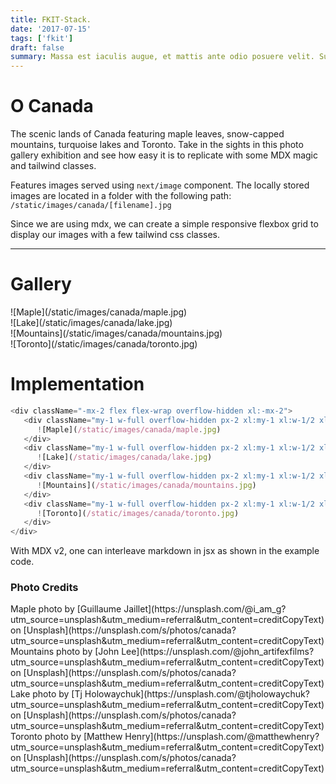 ```yaml
---
title: FKIT-Stack.
date: '2017-07-15'
tags: ['fkit']
draft: false
summary: Massa est iaculis augue, et mattis ante odio posuere velit. Suspendisse elementum ipsum augue, quis eleifend libero aliquet in. Fusce ut diam vitae est lacinia tristique. Donec finibus pellentesque ex, et ullamcorper sapien venenatis nec.
---
```


# O Canada

The scenic lands of Canada featuring maple leaves, snow-capped mountains, turquoise lakes and Toronto. Take in the sights in this photo gallery exhibition and see how easy it is to replicate with some MDX magic and tailwind classes.

Features images served using `next/image` component. The locally stored images are located in a folder with the following path: `/static/images/canada/[filename].jpg`

Since we are using mdx, we can create a simple responsive flexbox grid to display our images with a few tailwind css classes.

---

# Gallery

<div className="-mx-2 flex flex-wrap overflow-hidden xl:-mx-2">
   <div className="my-1 w-full overflow-hidden px-2 xl:my-1 xl:w-1/2 xl:px-2">
      ![Maple](/static/images/canada/maple.jpg)
   </div>
   <div className="my-1 w-full overflow-hidden px-2 xl:my-1 xl:w-1/2 xl:px-2">
      ![Lake](/static/images/canada/lake.jpg)
   </div>
   <div className="my-1 w-full overflow-hidden px-2 xl:my-1 xl:w-1/2 xl:px-2">
      ![Mountains](/static/images/canada/mountains.jpg)
   </div>
   <div className="my-1 w-full overflow-hidden px-2 xl:my-1 xl:w-1/2 xl:px-2">
      ![Toronto](/static/images/canada/toronto.jpg)
   </div>
</div>

# Implementation

```js
<div className="-mx-2 flex flex-wrap overflow-hidden xl:-mx-2">
   <div className="my-1 w-full overflow-hidden px-2 xl:my-1 xl:w-1/2 xl:px-2">
      ![Maple](/static/images/canada/maple.jpg)
   </div>
   <div className="my-1 w-full overflow-hidden px-2 xl:my-1 xl:w-1/2 xl:px-2">
      ![Lake](/static/images/canada/lake.jpg)
   </div>
   <div className="my-1 w-full overflow-hidden px-2 xl:my-1 xl:w-1/2 xl:px-2">
      ![Mountains](/static/images/canada/mountains.jpg)
   </div>
   <div className="my-1 w-full overflow-hidden px-2 xl:my-1 xl:w-1/2 xl:px-2">
      ![Toronto](/static/images/canada/toronto.jpg)
   </div>
</div>
```

With MDX v2, one can interleave markdown in jsx as shown in the example code.

### Photo Credits

<div>
   Maple photo by [Guillaume
   Jaillet](https://unsplash.com/@i_am_g?utm_source=unsplash&amp;utm_medium=referral&amp;utm_content=creditCopyText)
   on
   [Unsplash](https://unsplash.com/s/photos/canada?utm_source=unsplash&amp;utm_medium=referral&amp;utm_content=creditCopyText)
</div>
<div>
   Mountains photo by [John
   Lee](https://unsplash.com/@john_artifexfilms?utm_source=unsplash&amp;utm_medium=referral&amp;utm_content=creditCopyText)
   on
   [Unsplash](https://unsplash.com/s/photos/canada?utm_source=unsplash&amp;utm_medium=referral&amp;utm_content=creditCopyText)
</div>
<div>
   Lake photo by [Tj
   Holowaychuk](https://unsplash.com/@tjholowaychuk?utm_source=unsplash&amp;utm_medium=referral&amp;utm_content=creditCopyText)
   on
   [Unsplash](https://unsplash.com/s/photos/canada?utm_source=unsplash&amp;utm_medium=referral&amp;utm_content=creditCopyText)
</div>
<div>
   Toronto photo by [Matthew
   Henry](https://unsplash.com/@matthewhenry?utm_source=unsplash&amp;utm_medium=referral&amp;utm_content=creditCopyText)
   on
   [Unsplash](https://unsplash.com/s/photos/canada?utm_source=unsplash&amp;utm_medium=referral&amp;utm_content=creditCopyText)
</div>
